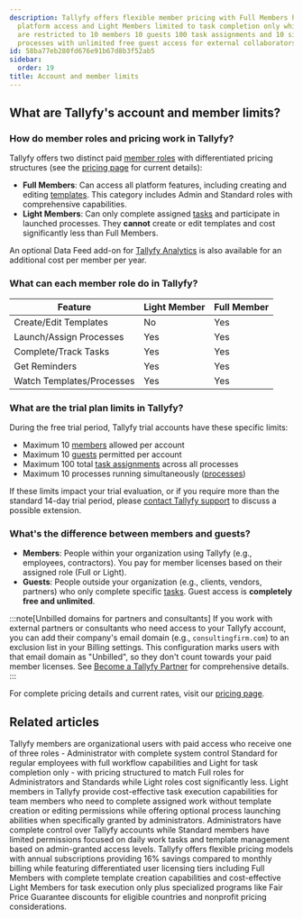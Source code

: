```yaml
---
description: Tallyfy offers flexible member pricing with Full Members having complete
  platform access and Light Members limited to task completion only while trial accounts
  are restricted to 10 members 10 guests 100 task assignments and 10 simultaneous
  processes with unlimited free guest access for external collaborators.
id: 58ba77eb280fd676e91b67d8b3f52ab5
sidebar:
  order: 19
title: Account and member limits
---
```


## What are Tallyfy's account and member limits?

### How do member roles and pricing work in Tallyfy?

Tallyfy offers two distinct paid [member roles](/products/pro/documenting/members/) with differentiated pricing structures (see the [pricing page](/products/pro/pricing/) for current details):

*   **Full Members**: Can access all platform features, including creating and editing [templates](/products/pro/documenting/templates/). This category includes Admin and Standard roles with comprehensive capabilities.
*   **Light Members**: Can only complete assigned [tasks](/products/pro/tracking-and-tasks/tasks/) and participate in launched processes. They **cannot** create or edit templates and cost significantly less than Full Members.

An optional Data Feed add-on for [Tallyfy Analytics](/products/pro/integrations/analytics/) is also available for an additional cost per member per year.

### What can each member role do in Tallyfy?

| Feature                     | Light Member | Full Member |
| --------------------------- | ------------ | ----------- |
| Create/Edit Templates       | No           | Yes         |
| Launch/Assign Processes     | Yes          | Yes         |
| Complete/Track Tasks        | Yes          | Yes         |
| Get Reminders               | Yes          | Yes         |
| Watch Templates/Processes   | Yes          | Yes         |

### What are the trial plan limits in Tallyfy?

During the free trial period, Tallyfy trial accounts have these specific limits:

*   Maximum 10 [members](/products/pro/documenting/members/) allowed per account
*   Maximum 10 [guests](/products/pro/documenting/guests/) permitted per account
*   Maximum 100 total [task assignments](/products/pro/tracking-and-tasks/tasks/) across all processes
*   Maximum 10 processes running simultaneously ([processes](/products/pro/tracking-and-tasks/processes/))

If these limits impact your trial evaluation, or if you require more than the standard 14-day trial period, please [contact Tallyfy support](/products/pro/miscellaneous/support/how-can-i-contact-tallyfys-support-team/) to discuss a possible extension.

### What's the difference between members and guests?

*   **Members**: People within your organization using Tallyfy (e.g., employees, contractors). You pay for member licenses based on their assigned role (Full or Light).
*   **Guests**: People outside your organization (e.g., clients, vendors, partners) who only complete specific [tasks](/products/pro/tracking-and-tasks/tasks/). Guest access is **completely free and unlimited**.

:::note[Unbilled domains for partners and consultants]
If you work with external partners or consultants who need access to your Tallyfy account, you can add their company's email domain (e.g., `consultingfirm.com`) to an exclusion list in your Billing settings. This configuration marks users with that email domain as "Unbilled", so they don't count towards your paid member licenses. See [Become a Tallyfy Partner](/products/pro/miscellaneous/how-can-i-become-a-tallyfy-partner/) for comprehensive details.
:::

For complete pricing details and current rates, visit our [pricing page](/products/pro/pricing/).


## Related articles
<CardGrid>
<LinkTitleCard header="<b>Documenting > Members</b>" href="/products/pro/documenting/members/" > Tallyfy members are organizational users with paid access who receive one of three roles - Administrator with complete system control Standard for regular employees with full workflow capabilities and Light for task completion only - with pricing structured to match Full roles for Administrators and Standards while Light roles cost significantly less. </LinkTitleCard>
<LinkTitleCard header="<b>Members > Light members</b>" href="/products/pro/documenting/members/light-members/" > Light members in Tallyfy provide cost-effective task execution capabilities for team members who need to complete assigned work without template creation or editing permissions while offering optional process launching abilities when specifically granted by administrators. </LinkTitleCard>
<LinkTitleCard header="<b>Members > Standard and Admin members</b>" href="/products/pro/documenting/members/standard-admin-members/" > Administrators have complete control over Tallyfy accounts while Standard members have limited permissions focused on daily work tasks and template management based on admin-granted access levels. </LinkTitleCard>
<LinkTitleCard header="<b>Pro > Pricing</b>" href="/products/pro/pricing/" > Tallyfy offers flexible pricing models with annual subscriptions providing 16% savings compared to monthly billing while featuring differentiated user licensing tiers including Full Members with complete template creation capabilities and cost-effective Light Members for task execution only plus specialized programs like Fair Price Guarantee discounts for eligible countries and nonprofit pricing considerations. </LinkTitleCard>
</CardGrid>